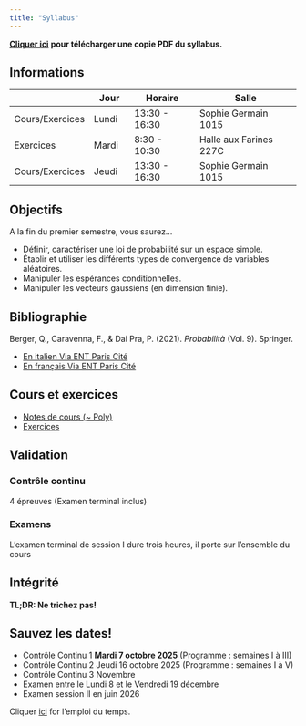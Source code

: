 ```yaml
---
title: "Syllabus"
---
```


[**Cliquer ici**](/documents/MA1AY010-I-syllabus.pdf "PDF du syllabus") **pour télécharger une copie PDF du syllabus.**

## Informations 

|           | Jour       | Horaire              | Salle                       |
|-----------|-----------|-------------------|--------------------------------|
| Cours/Exercices  | Lundi     | 13:30 - 16:30  | Sophie Germain 1015      |
| Exercices | Mardi       | 8:30 - 10:30 | Halle aux Farines 227C |
| Cours/Exercices| Jeudi       | 13:30 - 16:30 | Sophie Germain 1015              |

##  Objectifs

A la fin du premier semestre, vous saurez...

-   Définir, caractériser une loi de probabilité sur un espace simple.
-   Établir et utiliser les différents types de convergence de variables aléatoires.
-   Manipuler les espérances conditionnelles.
-   Manipuler les vecteurs gaussiens (en dimension finie).


## Bibliographie

Berger, Q., Caravenna, F., & Dai Pra, P. (2021). *Probabilità* (Vol. 9). Springer.

- [En italien  Via ENT Paris Cité](https://link-springer-com.ezproxy.u-paris.fr/book/10.1007/978-88-470-4006-9)
- [En français Via ENT Paris Cité](https://univ-scholarvox-com.ezproxy.u-paris.fr/book/88950479)
  
## Cours et exercices

- [Notes de cours (~ Poly)](https://s-v-b.github.io/MA1AY010-CN)
- [Exercices](/exercices/)

## Validation

### Contrôle continu

4 épreuves (Examen terminal inclus)

### Examens

L'examen terminal de session I dure trois heures, il porte sur l'ensemble du cours 

## Intégrité

**TL;DR: Ne trichez pas!**


## Sauvez les dates!

- Contrôle Continu 1  **Mardi 7 octobre 2025**  (Programme : semaines I à III)
- Contrôle Continu 2  Jeudi 16  octobre 2025 (Programme : semaines I à V)
- Contrôle Continu 3  Novembre 
- Examen entre le Lundi 8 et le Vendredi 19 décembre
- Examen session II en juin 2026

Cliquer [ici](https://edt.math.univ-paris-diderot.fr/#/parcours/math/m1) for l'emploi du temps.
